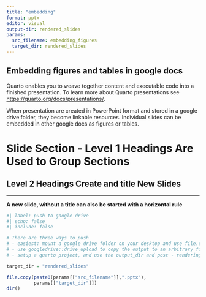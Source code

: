```yaml
---
title: "embedding"
format: pptx
editor: visual
output-dir: rendered_slides  
params:
  src_filename: embedding_figures
  target_dir: rendered_slides
---
```


## Embedding figures and tables in google docs

Quarto enables you to weave together content and executable code into a finished presentation. To learn more about Quarto presentations see <https://quarto.org/docs/presentations/>.

When presentation are created in PowerPoint format and stored in a google drive folder, they become linkable resources. Individual slides can be embedded in other google docs as figures or tables.

# Slide Section - Level 1 Headings Are Used to Group Sections

## Level 2 Headings Create and title New Slides

------------------------------------------------------------------------

**A new slide, without a title can also be started with a horizontal rule**

```r
#| label: push to google drive
#| echo: false
#| include: false

# There are three ways to push 
# - easiest: mount a google drive folder on your desktop and use file.copy()
# - use googledrive::drive_upload to copy the output to an arbitrary folder (more complicated, but more general)
# - setup a quarto project, and use the output_dir and post - rendering options (not recommended)

target_dir = "rendered_slides"

file.copy(paste0(params[["src_filename"]],".pptx"), 
          params[["target_dir"]]) 
dir()

```

